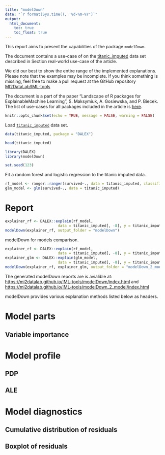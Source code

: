 ```yaml
---
title: "modelDown"
date: "`r format(Sys.time(), '%d-%m-%Y')`"
output:
  html_document:
    toc: true
    toc_float: true
---
```


  
This report aims to present the capabilities of the package `modelDown`. 

The document contains a use-case of on the [titanic_imputed](https://modeloriented.github.io/DALEX/reference/titanic.html) data set described in Section real-world use-case of the article.

We did our best to show the entire range of the implemented explanations. Please note that the examples may be incomplete. If you think something is missing, feel free to make a pull request at the GitHub repository [MI2DataLab/IML-tools](https://github.com/MI2DataLab/IML-tools)

The document is a part of the paper "Landscape of R packages for ExplainableMachine Learning", S. Maksymiuk, A. Gosiewska, and P. Biecek. 
The list of use-cases for all packages included in the article is [here](https://mi2datalab.github.io/IML-tools/).  

```r
knitr::opts_chunk$set(echo = TRUE, message = FALSE, warning = FALSE)
```

Load [`titanic_imputed`](https://modeloriented.github.io/DALEX/reference/titanic.html) data set.

```r
data(titanic_imputed, package = "DALEX")

head(titanic_imputed)
```


```r
library(DALEX)
library(modelDown)

set.seed(123)
```

Fit a random forest and logistic regression to the titanic imputed data.

```r
rf_model <- ranger::ranger(survived~., data = titanic_imputed, classification = TRUE, probability = TRUE)
glm_model <- glm(survived~., data = titanic_imputed)
```


# Report

```r
explainer_rf <- DALEX::explain(rf_model,
                        data = titanic_imputed[, -8], y = titanic_imputed[, 8], verbose = FALSE)
modelDown(explainer_rf, output_folder = "modelDown")
```

modelDown for models comparison.


```r
explainer_rf <- DALEX::explain(rf_model,
                        data = titanic_imputed[, -8], y = titanic_imputed[, 8], verbose = FALSE)
explainer_glm <- DALEX::explain(glm_model,
                        data = titanic_imputed[, -8], y = titanic_imputed[, 8], verbose = FALSE)
modelDown(explainer_rf, explainer_glm, output_folder = "modelDown_2_models")

```


The generated modelDown reports are is avialible at: [https://mi2datalab.github.io/IML-tools/modelDown/index.html](https://mi2datalab.github.io/IML-tools/modelDown/index.html) and [https://mi2datalab.github.io/IML-tools/modelDown_2_model/index.html](https://mi2datalab.github.io/IML-tools/modelDown_2_model/index.html)

modelDown provides various explanation methods listed below as headers.



# Model parts

## Variable importance 

# Model profile

## PDP

## ALE

# Model diagnostics

## Cumulative distribution of residuals

## Boxplot of residuals





